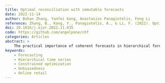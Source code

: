 ```yaml
---
title: Optimal reconciliation with immutable forecasts
date: 2022-11-14
author: Bohan Zhang, Yanfei Kang, Anastasios Panagiotelis, Feng Li
reference: Zhang, B., Kang, Y., Panagiotelis, A., & Li, F. (2022). Optimal reconciliation with immutable forecasts. European Journal of Operational Research, 308(2), 650–660.
doi: 10.1016/j.ejor.2022.11.035
code: https://github.com/angelpone/chf
categories: Articles
abstract: >
    The practical importance of coherent forecasts in hierarchical forecasting has inspired many studies on forecast reconciliation. Under this approach, base forecasts are produced for every series in the hierarchy and are subsequently adjusted to be coherent in a second reconciliation step. Reconciliation methods have been shown to improve forecast accuracy but will generally adjust the base forecast of every series. However, in an operational context, it is sometimes necessary or beneficial to keep forecasts of some variables unchanged after forecast reconciliation. In this paper, we formulate a reconciliation methodology that keeps forecasts of a pre-specified subset of variables unchanged or “immutable”. In contrast to existing approaches, these immutable forecasts need not all come from the same level of a hierarchy, and our method can also be applied to grouped hierarchies. We prove that our approach preserves unbiasedness in base forecasts. Our method can also account for correlations between base forecasting errors and ensure the non-negativity of forecasts. We also perform empirical experiments, including an application to a large-scale online retailer’s sales, to assess our proposed methodology’s impacts.
keywords: 
    - Forecasting
    - Hierarchical time series
    - Constrained optimization
    - Unbiasedness
    - Online retail
---
```







